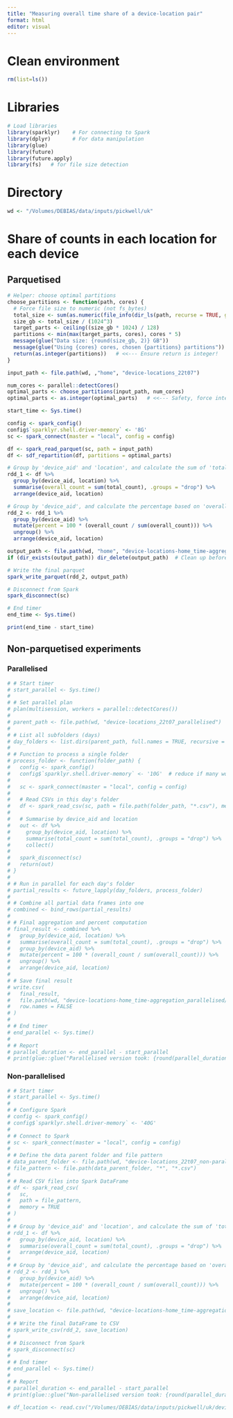 ```yaml
---
title: "Measuring overall time share of a device-location pair"
format: html
editor: visual
---
```


# Clean environment

```r
rm(list=ls())
```

# Libraries

```r
# Load libraries
library(sparklyr)    # For connecting to Spark
library(dplyr)       # For data manipulation
library(glue)
library(future)
library(future.apply)
library(fs)   # for file size detection
```

# Directory

```r
wd <- "/Volumes/DEBIAS/data/inputs/pickwell/uk"
```

# Share of counts in each location for each device

## Parquetised

```r

# Helper: choose optimal partitions
choose_partitions <- function(path, cores) {
  # Force file size to numeric (not fs_bytes)
  total_size <- sum(as.numeric(file_info(dir_ls(path, recurse = TRUE, glob = "*.csv.gz"))$size))
  size_gb <- total_size / (1024^3)
  target_parts <- ceiling((size_gb * 1024) / 128)
  partitions <- min(max(target_parts, cores), cores * 5)
  message(glue("Data size: {round(size_gb, 2)} GB"))
  message(glue("Using {cores} cores, chosen {partitions} partitions"))
  return(as.integer(partitions))   # <<--- Ensure return is integer!
}

input_path <- file.path(wd, ,"home", "device-locations_22t07")

num_cores <- parallel::detectCores()
optimal_parts <- choose_partitions(input_path, num_cores)
optimal_parts <- as.integer(optimal_parts)   # <<--- Safety, force integer again

start_time <- Sys.time()

config <- spark_config()
config$`sparklyr.shell.driver-memory` <- '8G'
sc <- spark_connect(master = "local", config = config)

df <- spark_read_parquet(sc, path = input_path)
df <- sdf_repartition(df, partitions = optimal_parts)

# Group by 'device_aid' and 'location', and calculate the sum of 'total_count'
rdd_1 <- df %>% 
  group_by(device_aid, location) %>% 
  summarise(overall_count = sum(total_count), .groups = "drop") %>% 
  arrange(device_aid, location)

# Group by 'device_aid', and calculate the percentage based on 'overall_count'
rdd_2 <- rdd_1 %>% 
  group_by(device_aid) %>% 
  mutate(percent = 100 * (overall_count / sum(overall_count))) %>% 
  ungroup() %>% 
  arrange(device_aid, location)

output_path <- file.path(wd, "home", "device-locations-home_time-aggregation")
if (dir_exists(output_path)) dir_delete(output_path)  # Clean up before writing

# Write the final parquet
spark_write_parquet(rdd_2, output_path)

# Disconnect from Spark
spark_disconnect(sc)

# End timer
end_time <- Sys.time()

print(end_time - start_time)
```

## Non-parquetised experiments

### Parallelised

```r
# # Start timer
# start_parallel <- Sys.time()
# 
# # Set parallel plan
# plan(multisession, workers = parallel::detectCores())
# 
# parent_path <- file.path(wd, "device-locations_22t07_parallelised")
# 
# # List all subfolders (days)
# day_folders <- list.dirs(parent_path, full.names = TRUE, recursive = FALSE)
# 
# # Function to process a single folder
# process_folder <- function(folder_path) {
#   config <- spark_config()
#   config$`sparklyr.shell.driver-memory` <- '10G'  # reduce if many workers
#   
#   sc <- spark_connect(master = "local", config = config)
#   
#   # Read CSVs in this day's folder
#   df <- spark_read_csv(sc, path = file.path(folder_path, "*.csv"), memory = TRUE)
#   
#   # Summarise by device_aid and location
#   out <- df %>%
#     group_by(device_aid, location) %>%
#     summarise(total_count = sum(total_count), .groups = "drop") %>%
#     collect()
#   
#   spark_disconnect(sc)
#   return(out)
# }
# 
# # Run in parallel for each day's folder
# partial_results <- future_lapply(day_folders, process_folder)
# 
# # Combine all partial data frames into one
# combined <- bind_rows(partial_results)
# 
# # Final aggregation and percent computation
# final_result <- combined %>%
#   group_by(device_aid, location) %>%
#   summarise(overall_count = sum(total_count), .groups = "drop") %>%
#   group_by(device_aid) %>%
#   mutate(percent = 100 * (overall_count / sum(overall_count))) %>%
#   ungroup() %>%
#   arrange(device_aid, location)
# 
# # Save final result
# write.csv(
#   final_result,
#   file.path(wd, "device-locations-home_time-aggregation_parallelised/device-locations-home_time-aggregation.csv"),
#   row.names = FALSE
# )
# 
# # End timer
# end_parallel <- Sys.time()
# 
# # Report
# parallel_duration <- end_parallel - start_parallel
# print(glue::glue("Parallelised version took: {round(parallel_duration, 2)} seconds"))
```

### Non-parallelised

```r
# # Start timer
# start_parallel <- Sys.time()
# 
# # Configure Spark
# config <- spark_config()
# config$`sparklyr.shell.driver-memory` <- '40G'
# 
# # Connect to Spark
# sc <- spark_connect(master = "local", config = config)
# 
# # Define the data parent folder and file pattern
# data_parent_folder <- file.path(wd, "device-locations_22t07_non-parallelised")
# file_pattern <- file.path(data_parent_folder, "*", "*.csv")
# 
# # Read CSV files into Spark DataFrame
# df <- spark_read_csv(
#   sc,
#   path = file_pattern,
#   memory = TRUE
# )
# 
# # Group by 'device_aid' and 'location', and calculate the sum of 'total_count'
# rdd_1 <- df %>% 
#   group_by(device_aid, location) %>% 
#   summarise(overall_count = sum(total_count), .groups = "drop") %>% 
#   arrange(device_aid, location)
# 
# # Group by 'device_aid', and calculate the percentage based on 'overall_count'
# rdd_2 <- rdd_1 %>% 
#   group_by(device_aid) %>% 
#   mutate(percent = 100 * (overall_count / sum(overall_count))) %>% 
#   ungroup() %>% 
#   arrange(device_aid, location)
# 
# save_location <- file.path(wd, "device-locations-home_time-aggregation_non-parallelised")
# 
# # Write the final DataFrame to CSV
# spark_write_csv(rdd_2, save_location)
# 
# # Disconnect from Spark
# spark_disconnect(sc)
# 
# # End timer
# end_parallel <- Sys.time()
# 
# # Report
# parallel_duration <- end_parallel - start_parallel
# print(glue::glue("Non-parallelised version took: {round(parallel_duration, 2)} seconds"))
```

```r
# df_location <- read.csv("/Volumes/DEBIAS/data/inputs/pickwell/uk/device-locations_time-aggregation/part-00000-5bc1254d-be52-46de-a616-4ecc418aaee2-c000.csv")
```
